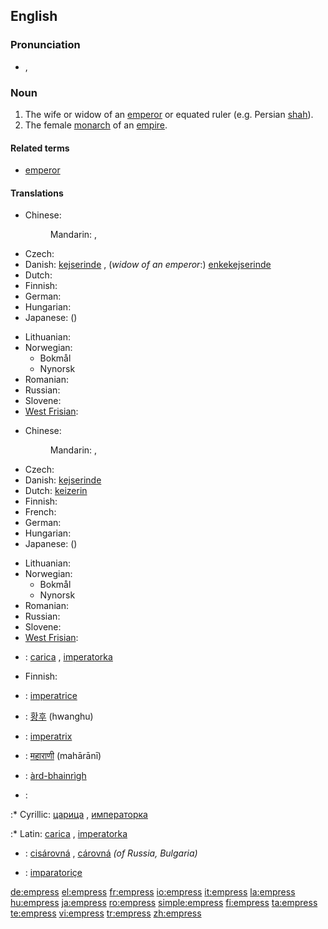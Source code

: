 ==English==
{{wikipedia|Emperor}}

===Pronunciation===
* {{IPA|/ˈɛmpɹəs/}}, {{SAMPA|/"Empr\@s/}}

===Noun===
{{en-noun|es}}

# The wife or widow of an [[emperor]] or equated ruler (e.g. Persian [[shah]]).
# The female [[monarch]] of an [[empire]].

====Related terms====
* [[emperor]]

====Translations====
{{trans-top|wife or widow of an emperor}}
* Chinese:
*: Mandarin: {{t|zh|皇后|tr=huánghòu|sc=Hani}}, {{t|zh|女皇|tr=nǚhuáng|sc=Hani}}
* Czech: {{t-|cs|císařovna|f}}
* Danish: [[kejserinde]] {{c}}, (''widow of an emperor'':) [[enkekejserinde]] {{c}}
* Dutch: {{t+|nl|keizerin|f}}
* Finnish: {{t+|fi|keisarinna}}
* German: {{t+|de|Kaiserin|f}}
* Hungarian: {{t-|hu|császárné}}
* Japanese: {{t+|ja|皇后|tr=kōgō|sc=Jpan}} ({{Jpan|[[こうごう]]}})
{{trans-mid}}
* Lithuanian: {{t|lt|imperatorienė|f|xs=Lithuanian}}
* Norwegian:
** Bokmål {{t-|no|keiserinne}}
** Nynorsk {{t-|nn|keisarinne|xs=Norwegian Nynorsk}}
* Romanian: {{t+|ro|împărăteasă|f}}
* Russian: {{t|ru|императрица|f|tr=imp'eratríca|sc=Cyrl}}
* Slovene: {{t+|sl|cesarica|f}}
* [[West Frisian]]: {{t|fy|keizerinne|c|xs=West Frisian}}
{{trans-bottom}}

{{trans-top|female monarch of an empire}}
* Chinese:
*: Mandarin: {{t|zh|皇后|tr=huánghòu|sc=Hani}}, {{t|zh|女皇|tr=nǚhuáng|sc=Hani}}
* Czech: {{t-|cs|císařovna|f}}
* Danish: [[kejserinde]] {{c}}
* Dutch: [[keizerin]] {{f}}
* Finnish: {{t+|fi|keisarinna}}
* French: {{t+|fr|impératrice|f}}
* German: {{t+|de|Kaiserin|f}}
* Hungarian: {{t+|hu|császárnő}}
* Japanese: {{t+|ja|女帝|tr=jotei|sc=Jpan}} ({{Jpan|[[じょてい]]}})
{{trans-mid}}
* Lithuanian: {{t|lt|imperatorė|f|xs=Lithuanian}}
* Norwegian:
** Bokmål {{t-|no|keiserinne}}
** Nynorsk {{t-|nn|keisarinne|xs=Norwegian Nynorsk}}
* Romanian: {{t+|ro|împărăteasă|f}}
* Russian: {{t|ru|императрица|f|tr=imp'eratríca|sc=Cyrl}}
* Slovene: {{t+|sl|cesarica|f}}
* [[West Frisian]]: {{t|fy|keizerinne|c|xs=West Frisian}}
{{trans-bottom}}

{{checktrans-top}}
* {{ttbc|Bosnian}}: [[carica]] {{f}}, [[imperatorka]] {{f}}
* Finnish: {{t-|fi|šaahitar}}
* {{ttbc|Italian}}: [[imperatrice]] {{f}}
* {{ttbc|Korean}}: [[황후]] (hwanghu)
* {{ttbc|Latin}}: [[imperatrix]]
* {{ttbc|Marathi}}: [[महाराणी]] (mahārānī) {{g|Marathi}}
{{trans-mid}}
* {{ttbc|Scottish Gaelic}}: [[àrd-bhainrìgh]] {{f}}
* {{ttbc|Serbian}}:
:* Cyrillic: [[царица]] {{f}}, [[императорка]] {{f}}
:* Latin: [[carica]] {{f}}, [[imperatorka]] {{f}}
* {{ttbc|Slovak}}: [[cisárovná]] {{f}}, [[cárovná]] {{f}} ''(of Russia, Bulgaria)''
* {{ttbc|Turkish}}: [[imparatoriçe]]
{{trans-bottom}}

[[de:empress]]
[[el:empress]]
[[fr:empress]]
[[io:empress]]
[[it:empress]]
[[la:empress]]
[[hu:empress]]
[[ja:empress]]
[[ro:empress]]
[[simple:empress]]
[[fi:empress]]
[[ta:empress]]
[[te:empress]]
[[vi:empress]]
[[tr:empress]]
[[zh:empress]]